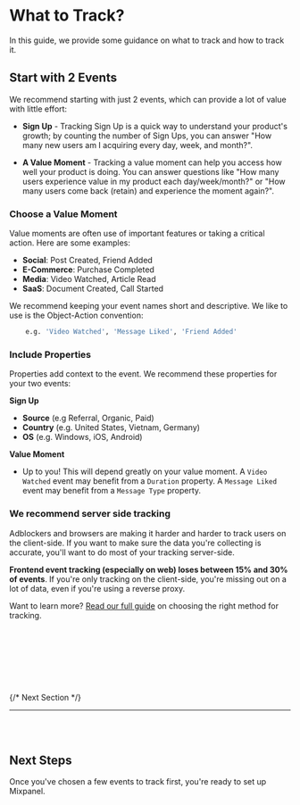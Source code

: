 
# What to Track?

In this guide, we provide some guidance on what to track and how to track it.

## Start with 2 Events
We recommend starting with just 2 events, which can provide a lot of value with little effort:

* **Sign Up** - Tracking Sign Up is a quick way to understand your product's growth; by counting the number 
of Sign Ups, you can answer "How many new users am I acquiring every day, week, and month?".

* **A Value Moment** - Tracking a value moment can help you access how well your product is doing. You can
answer questions like "How many users experience value in my product each day/week/month?" or
"How many users come back (retain) and experience the moment again?".

### Choose a Value Moment

Value moments are often use of important features or taking a critical action. Here are some examples:
* **Social**: Post Created, Friend Added
* **E-Commerce**: Purchase Completed
* **Media**: Video Watched, Article Read
* **SaaS**: Document Created, Call Started

We recommend keeping your event names short and descriptive. We like to use is the Object-Action convention:
```python
    e.g. 'Video Watched', 'Message Liked', 'Friend Added'
```

### Include Properties
Properties add context to the event. We recommend these properties for your two events:

**Sign Up**
  * **Source** (e.g Referral, Organic, Paid)
  * **Country** (e.g. United States, Vietnam, Germany) 
  * **OS** (e.g. Windows, iOS, Android) 

**Value Moment**
  * Up to you! This will depend greatly on your value moment. A `Video Watched` event may benefit from a `Duration` property.
  A `Message Liked` event may benefit from a `Message Type` property.

### We recommend server side tracking
Adblockers and browsers are making it harder and harder to track users on the client-side. 
If you want to make sure the data you're collecting is accurate, you'll want to do most of 
your tracking server-side.

**Frontend event tracking (especially on web) loses between 15% and 30% of events**. 
If you're only tracking on the client-side, you're missing out on a lot of data, even if you're 
using a reverse proxy.

Want to learn more? [Read our full guide](/docs/tracking-methods/choosing-the-right-method/) on choosing the right method for tracking.

<br></br><br></br><br></br>

{/* Next Section */}

<hr></hr>
<br></br>

<div class="bg-base100 p-0 rounded-xl">
    <h2 class="text-2xl font-medium mb-2 color:bg-purple200">Next Steps</h2>
    <p>Once you've chosen a few events to track first, you're ready to set up Mixpanel.</p>
    <br></br>
    <ExtendedButton title="Start Quickstart Guide" link="/docs/quickstart/install-mixpanel"></ExtendedButton>
</div>